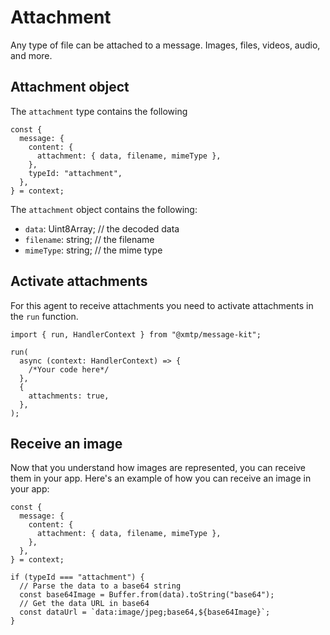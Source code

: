 # Attachment

Any type of file can be attached to a message. Images, files, videos, audio, and more.

## Attachment object

The `attachment` type contains the following

```tsx
const {
  message: {
    content: {
      attachment: { data, filename, mimeType },
    },
    typeId: "attachment",
  },
} = context;
```

The `attachment` object contains the following:

- `data`: Uint8Array; // the decoded data
- `filename`: string; // the filename
- `mimeType`: string; // the mime type

## Activate attachments

For this agent to receive attachments you need to activate attachments in the `run` function.

```tsx [src/index.ts]
import { run, HandlerContext } from "@xmtp/message-kit";

run(
  async (context: HandlerContext) => {
    /*Your code here*/
  },
  {
    attachments: true,
  },
);
```

## Receive an image

Now that you understand how images are represented, you can receive them in your app. Here's an example of how you can receive an image in your app:

```tsx
const {
  message: {
    content: {
      attachment: { data, filename, mimeType },
    },
  },
} = context;

if (typeId === "attachment") {
  // Parse the data to a base64 string
  const base64Image = Buffer.from(data).toString("base64");
  // Get the data URL in base64
  const dataUrl = `data:image/jpeg;base64,${base64Image}`;
}
```

